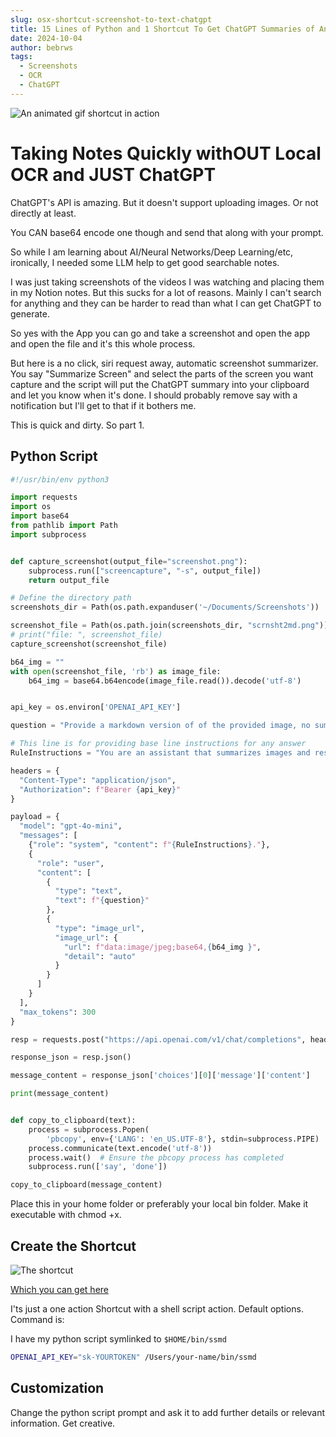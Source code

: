 ```yaml
---
slug: osx-shortcut-screenshot-to-text-chatgpt
title: 15 Lines of Python and 1 Shortcut To Get ChatGPT Summaries of Anything
date: 2024-10-04
author: bebrws
tags:
  - Screenshots
  - OCR
  - ChatGPT
---
```


![An animated gif shortcut in action](/static/summarize.mov.gif)

# Taking Notes Quickly withOUT Local OCR and JUST ChatGPT

ChatGPT's API is amazing. But it doesn't support uploading images.
Or not directly at least. 

You CAN base64 encode one though and send that along with your prompt.

So while I am learning about AI/Neural Networks/Deep Learning/etc, ironically, I needed some LLM help to get good searchable notes.

I was just taking screenshots of the videos I was watching and placing them in my Notion notes. But this sucks for a lot of reasons. Mainly I can't search for anything and they can be harder to read than what I can get ChatGPT to generate.

So yes with the App you can go and take a screenshot and open the app and open the file and it's this whole process.

But here is a no click, siri request away, automatic screenshot summarizer. 
You say "Summarize Screen" and select the parts of the screen you want capture and the script will put the ChatGPT summary into your clipboard and let you know when it's done.
I should probably remove say with a notification but I'll get to that if it bothers me.

This is quick and dirty. So part 1.

## Python Script

```python
#!/usr/bin/env python3

import requests
import os
import base64
from pathlib import Path
import subprocess


def capture_screenshot(output_file="screenshot.png"):
    subprocess.run(["screencapture", "-s", output_file])
    return output_file

# Define the directory path
screenshots_dir = Path(os.path.expanduser('~/Documents/Screenshots'))

screenshot_file = Path(os.path.join(screenshots_dir, "scrnsht2md.png"))
# print("file: ", screenshot_file)
capture_screenshot(screenshot_file)

b64_img = ""
with open(screenshot_file, 'rb') as image_file:
    b64_img = base64.b64encode(image_file.read()).decode('utf-8')


api_key = os.environ['OPENAI_API_KEY']

question = "Provide a markdown version of of the provided image, no summary is necessary, just try to represent the text in the image with markdown as accurately as possible"

# This line is for providing base line instructions for any answer
RuleInstructions = "You are an assistant that summarizes images and responds in markdown"

headers = {
  "Content-Type": "application/json",
  "Authorization": f"Bearer {api_key}"
}

payload = {
  "model": "gpt-4o-mini",
  "messages": [
    {"role": "system", "content": f"{RuleInstructions}."},
    {
      "role": "user",
      "content": [
        {
          "type": "text",
          "text": f"{question}"
        },
        {
          "type": "image_url",
          "image_url": {
            "url": f"data:image/jpeg;base64,{b64_img }",
            "detail": "auto"
          }
        }
      ]
    }
  ],
  "max_tokens": 300
}

resp = requests.post("https://api.openai.com/v1/chat/completions", headers=headers, json=payload)

response_json = resp.json()

message_content = response_json['choices'][0]['message']['content']

print(message_content)


def copy_to_clipboard(text):
    process = subprocess.Popen(
        'pbcopy', env={'LANG': 'en_US.UTF-8'}, stdin=subprocess.PIPE)
    process.communicate(text.encode('utf-8'))
    process.wait()  # Ensure the pbcopy process has completed
    subprocess.run(['say', 'done'])

copy_to_clipboard(message_content)
```

Place this in your home folder or preferably your local bin folder. Make it executable with chmod +x.

## Create the Shortcut

![The shortcut](/static/shortcut.png)

[Which you can get here](https://www.icloud.com/shortcuts/109129b1d48b47e38718b1b102a383d1)

I'ts just a one action Shortcut with a shell script action. Default options. Command is:

I have my python script symlinked to `$HOME/bin/ssmd`  

```bash
OPENAI_API_KEY="sk-YOURTOKEN" /Users/your-name/bin/ssmd
```

## Customization

Change the python script prompt and ask it to add further details or relevant information.
Get creative.